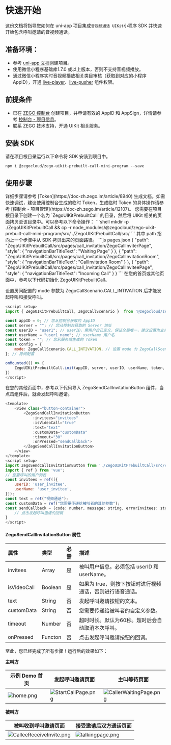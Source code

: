 # 快速开始

这份文档将指导您如何在 uni-app 项目集成`音视频通话 UIKit`小程序 SDK 并快速开始包含呼叫邀请的音视频通话。

## 准备环境：
- 参考 [uni-app 文档](https://zh.uniapp.dcloud.io/quickstart-hx.html)创建项目。
- 使用微信小程序基础库1.7.0 或以上版本，否则不支持音视频播放。
- 通过微信小程序实时音视频播放相关类目审核（获取到对应的小程序 AppID），开通 [live-player](https://developers.weixin.qq.com/miniprogram/dev/component/live-player.html)、[live-pusher](https://developers.weixin.qq.com/miniprogram/dev/component/live-pusher.html) 组件权限。

## 前提条件
- 已在 [ZEGO 控制台](https://console.zego.im/account/login) 创建项目，并申请有效的 AppID 和 AppSign，详情请参考 [控制台 - 项目信息](https://doc-zh.zego.im/article/12107)。
- 联系 ZEGO 技术支持，开通 UIKit 相关服务。

## 安装 SDK

请在项目根目录运行以下命令将 SDK 安装到项目中。

```shell
npm i @zegocloud/zego-uikit-prebuilt-call-mini-program --save
```

## 使用步骤

<Steps>
<Step title="在您的服务端部署好 Token 生成服务。">
详细步骤请参考 [Token](https://doc-zh.zego.im/article/8940) 生成文档。如需快速调试，建议使用控制台生成的临时 Token，生成临时 Token 的具体操作请参考 [控制台 - 项目管理](https://doc-zh.zego.im/article/12107)。
</Step>
<Step title="导入 UIKit 页面。">
您需要在项目根目录下创建一个名为 `ZegoUIKitPrebuiltCall` 的目录，然后将 UIKit 相关的页面拷贝至该目录中。可以参考以下命令操作：
```shell
mkdir -p ./ZegoUIKitPrebuiltCall && cp -r node_modules/@zegocloud/zego-uikit-prebuilt-call-mini-program/src/ ./ZegoUIKitPrebuiltCall/src/
```
</Step>
<Step title="在 uni-app 的 pages.json 文件中添加跳转至 UIKit 的页面配置项。">
其中 path 指向上一个步骤中从 SDK 拷贝出来的页面路径。
```js pages.json
{
    "path": "ZegoUIKitPrebuiltCall/src/pages/call_invitation/ZegoCallInviterPage",
    "style": {
        "navigationBarTitleText": "Waiting Page"
    }
},
{
    "path": "ZegoUIKitPrebuiltCall/src/pages/call_invitation/ZegoCallInvitationRoom",
    "style": {
        "navigationBarTitleText": "CallInvitation Room"
    }
},
{
    "path": "ZegoUIKitPrebuiltCall/src/pages/call_invitation/ZegoCallInviteePage",
    "style": {
        "navigationBarTitleText": "Incoming Call"
    }
}
```
</Step>
<Step title="初始化带有呼叫邀请功能的 Call Kit。">
在您的首页或其他页面中，参考以下代码初始化 ZegoUIKitPrebuiltCall。

<Warning title="Warning">设置房间配置的 mode 参数为 ZegoCallScenario.CALL_INTIVATION 后才能发起呼叫和接受呼叫。</Warning>
```js YourInitPage.vue {10,14}
<script setup>
import { ZegoUIKitPrebuiltCall, ZegoCallScenario }  from '@zegocloud/zego-uikit-prebuilt-call-mini-program';

const appID = 0; // 您从控制台获取的 AppID
const server = ""; // 您从控制台获取的 Server 地址
const userID = "user1"; // userID，需用户自己定义，保证全局唯一，建议设置为业务系统中的用户唯一标识
const userName = "user1_name"; // userName 用户名
const token = ""; // 您从服务端生成的 Token
const config = {
    mode: ZegoCallScenario.CALL_INTIVATION, // 设置 mode 为 ZegoCallScenario.CALL_INTIVATION 后才能发起呼叫和接受呼叫
}; // 房间配置

onMounted(() => {
	ZegoUIKitPrebuiltCall.init(appID, server, userID, userName, token, config);
})
</script>
```
</Step>
<Step title="添加呼叫邀请按钮。">

在您的其他页面中，参考以下代码导入 ZegoSendCallInvitationButton 组件，当点击组件后，就会发起呼叫邀请。
```js YourPage.vue {3-10,14}
<template>
    <view class="button-container">
        <ZegoSendCallInvitationButton 
            :invitees="invitees" 
            :isVideoCall="true" 
            :text="text"
            :customData="customData"
            :timeout="30"
            :onPressed="sendCallback">
        </ZegoSendCallInvitationButton>
    </view>
</template>
<script setup>
import ZegoSendCallInvitationButton from './ZegoUIKitPrebuiltCall/src/components/ZegoSendCallInvitationButton.vue';
import { ref } from 'vue';
// 您要呼叫的用户列表
const invitees = ref([{
    userID: 'user_invitee',
    userName: 'user_invitee',
}]);
const text = ret("视频通话");
const customData = ref("您需要传递给被叫者的其他参数");
const sendCallback = (code: number, message: string, errorInvitees: string[]) => {
    // 点击发起呼叫邀请的回调
}
</script>
```

#### ZegoSendCallInvitationButton 属性

| 属性        | 类型    | 必需 | 描述                                                      |
| :---------- | :------ | :--- | :-------------------------------------------------------- |
| invitees    | Array   | 是   | 被叫用户信息。必须包括 userID 和 userName。               |
| isVideoCall | Boolean | 是   | 如果为 true，则按下按钮时进行视频通话，否则进行语音通话。 |
| text        | String  | 否   | 发起呼叫邀请按钮的文本。                                  |
| customData  | String  | 否   | 您需要传递给被叫者的自定义参数。                          |
| timeout     | Number  | 否   | 超时时长。默认为60秒。超时后会自动取消本次呼叫。          |
| onPressed   | Functon | 否   | 点击发起呼叫邀请按钮的回调。                              |

</Step>
</Steps>

至此，您已经完成了所有步骤！运行后的效果如下：

**主叫方**

|示例 Demo 首页|发起呼叫邀请页面|主叫等待页面|
|--|--|--|
|<Frame width="128" height="auto" caption=""><img src="https://media-resource.spreading.io/docuo/workspace564/27e54a759d23575969552654cb45bf89/c5e53f324b.png" alt="home.png"/></Frame>|<Frame width="128" height="auto" caption=""><img src="https://media-resource.spreading.io/docuo/workspace564/27e54a759d23575969552654cb45bf89/e7e43e36c2.png" alt="StartCallPage.png"/></Frame>|<Frame width="128" height="auto" caption=""><img src="https://media-resource.spreading.io/docuo/workspace564/27e54a759d23575969552654cb45bf89/8eb62111b7.png" alt="CallerWaitingPage.png"/></Frame>|

**被叫方**

|被叫收到呼叫邀请页面|接受邀请后双方通话页面|
|--|--|
|<Frame width="128" height="auto" caption=""><img src="https://media-resource.spreading.io/docuo/workspace564/27e54a759d23575969552654cb45bf89/42894b6f9b.png" alt="CalleeReceiveInvite.png"/></Frame>|<Frame width="128" height="auto" caption=""><img src="https://media-resource.spreading.io/docuo/workspace564/27e54a759d23575969552654cb45bf89/ac8b9222af.png" alt="talkingpage.png"/></Frame>|





